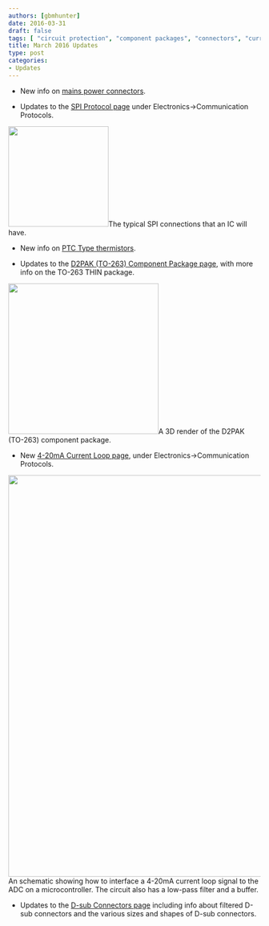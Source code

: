 ```yaml
---
authors: [gbmhunter]
date: 2016-03-31
draft: false
tags: [ "circuit protection", "component packages", "connectors", "current loop", " D-subminiature", "D2PAK", "TO-263", "mains power", "SPI", "thermistor" ] 
title: March 2016 Updates
type: post
categories:
- Updates
---
```



* New info on [mains power connectors](/electronics/components/connectors/#mains-power-connectors).

* Updates to the [SPI Protocol page](/electronics/communication-protocols/spi-communication-protocol/) under Electronics->Communication Protocols.



<Image src={typical_spi_connections} width="200px">The typical SPI connections that an IC will have.</Image>
  
* New info on [PTC Type thermistors](/electronics/components/ptc-resettable-fuses/).

* Updates to the [D2PAK (TO-263) Component Package page](/pcb-design/component-packages/d2pak-component-package/), with more info on the TO-263 THIN package.  



<Image src={d2pak_to_263_component_package_3d_render} width="300px">A 3D render of the D2PAK (TO-263) component package.</Image>
    
* New [4-20mA Current Loop page](/electronics/communication-protocols/4-20ma-current-loops/), under Electronics->Communication Protocols.  



<Image src={n_4_20ma_current_loop_interface_to_micro_schematic_with_filter_and_buffer} width="800px">An schematic showing how to interface a 4-20mA current loop signal to the ADC on a microcontroller. The circuit also has a low-pass filter and a buffer.</Image>
    
* Updates to the [D-sub Connectors page](/electronics/components/connectors/d-subminiature-d-sub-connectors/) including info about filtered D-sub connectors and the various sizes and shapes of D-sub connectors.
